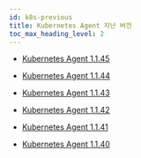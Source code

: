 ```yaml
---
id: k8s-previous
title: Kubernetes Agent 지난 버전
toc_max_heading_level: 2
---
```



* [Kubernetes Agent 1.1.45](k8s-1.1.45)

* [Kubernetes Agent 1.1.44](k8s-1.1.44)

* [Kubernetes Agent 1.1.43](k8s-1.1.43)

* [Kubernetes Agent 1.1.42](k8s-1.1.42)

* [Kubernetes Agent 1.1.41](k8s-1.1.41)

* [Kubernetes Agent 1.1.40](k8s-1.1.40)